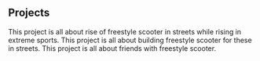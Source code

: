 ## Projects

<ProjectCard title="Ditched.DK" link="https://www.ditched.dk" bg="linear-gradient(to right, #D4145A 0%, #FBB03B 100%)">
This project is all about rise of freestyle scooter in streets while rising in extreme sports.
</ProjectCard>

<ProjectCard title="UrbanArtt" link="https://www.instagram.com/urbanartt" bg="linear-gradient(to right, #D4145A 0%, #FBB03B 100%)">
This project is all about building freestyle scooter for these in streets.
</ProjectCard>

<ProjectCard title="Dissidence & French Toast" link="https://www.dissidence.com" bg="linear-gradient(to right, #D4145A 0%, #FBB03B 100%)">
This project is all about friends with freestyle scooter.
</ProjectCard>
